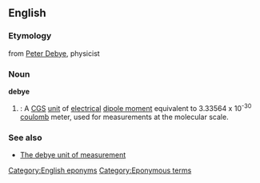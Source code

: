 ==English==

===Etymology===
from [[w:Peter Debye|Peter Debye]], physicist

===Noun===
'''debye'''
# {{physics}}: A [[CGS]] [[unit]] of [[electrical]] [[dipole moment]] equivalent to 3.33564 x 10<sup>-30</sup> [[coulomb]] meter, used for measurements at the molecular scale.

===See also===
*[http://www.unc.edu/~rowlett/units/dictD.html#debye The debye unit of measurement]

[[Category:English eponyms]]
[[Category:Eponymous terms]]